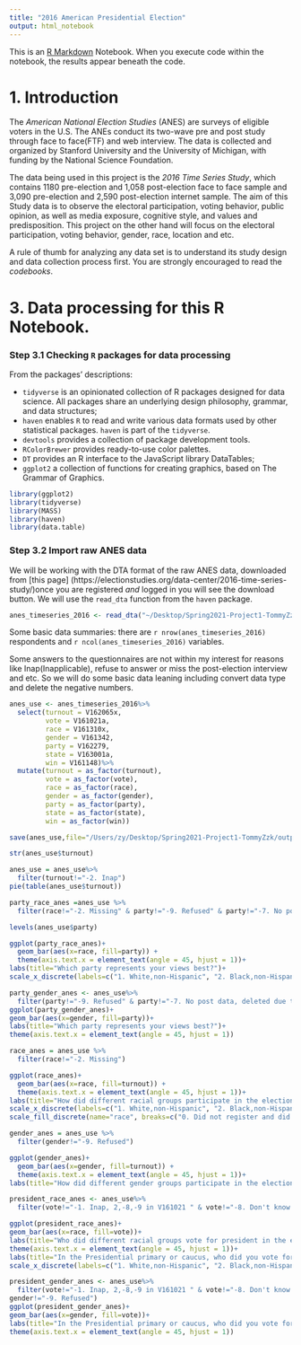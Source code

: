 ```yaml
---
title: "2016 American Presidential Election"
output: html_notebook
---
```


This is an [R Markdown](http://rmarkdown.rstudio.com) Notebook. When you execute code within the notebook, the results appear beneath the code. 

# 1. Introduction
The *American National Election Studies* (ANES) are surveys of eligible voters  in the U.S. The ANEs conduct its two-wave pre and post study through face to face(FTF) and web interview. The data is collected and organized by Stanford University and the University of Michigan, with funding by the National Science Foundation. 

The data being used in this project is the *2016 Time Series Study*, which contains 1180 pre-election and 1,058 post-election face to face sample and 3,090 pre-election and 2,590 post-election internet sample. The aim of this Study data is to observe the electoral participation, voting behavior, public opinion, as well as media exposure, cognitive style, and values and predisposition. This project on the other hand will focus on the electoral participation, voting behavior, gender, race, location and etc.

A rule of thumb for analyzing any data set is to understand its study design and data collection process first. You are strongly encouraged to read the *codebooks*. 

# 3. Data processing for this R Notebook.
### Step 3.1 Checking `R` packages for data processing

From the packages' descriptions:

+ `tidyverse` is an opinionated collection of R packages designed for data science. All packages share an underlying design philosophy, grammar, and data structures;
+ `haven` enables `R` to read and write various data formats used by other statistical packages. `haven` is part of the `tidyverse`.
+ `devtools` provides a collection of package development tools.
+ `RColorBrewer` provides ready-to-use color palettes.
+ `DT` provides an R interface to the JavaScript library DataTables;
+ `ggplot2` a collection of functions for creating graphics, based on The Grammar of Graphics.

```r
library(ggplot2)
library(tidyverse)
library(MASS)
library(haven)
library(data.table)
```

### Step 3.2 Import raw ANES data
We will be working with the DTA format of the raw ANES data, downloaded from [this page] (https://electionstudies.org/data-center/2016-time-series-study/)once you are registered *and* logged in you will see the download button. We will use the `read_dta` function from the `haven` package.
```r
anes_timeseries_2016 <- read_dta("~/Desktop/Spring2021-Project1-TommyZzk/data/anes_timeseries_2016_dta/anes_timeseries_2016.dta")
```

Some basic data summaries: there are `r nrow(anes_timeseries_2016)` respondents and `r ncol(anes_timeseries_2016)` variables.

Some answers to the questionnaires are not within my interest for reasons like Inap(Inapplicable), refuse to answer or miss the post-election interview and etc. So we will do some basic data leaning including convert data type and delete the negative numbers.
```r
anes_use <- anes_timeseries_2016%>%
  select(turnout = V162065x,
         vote = V161021a,
         race = V161310x,
         gender = V161342,
         party = V162279,
         state = V163001a,
         win = V161148)%>%
  mutate(turnout = as_factor(turnout),
         vote = as_factor(vote),
         race = as_factor(race),
         gender = as_factor(gender),
         party = as_factor(party),
         state = as_factor(state),
         win = as_factor(win))

save(anes_use,file="/Users/zy/Desktop/Spring2021-Project1-TommyZzk/output/data_use.RData")

str(anes_use$turnout)
```


```r
anes_use = anes_use%>%
  filter(turnout!="-2. Inap")
pie(table(anes_use$turnout))
```

```r
party_race_anes =anes_use %>%
  filter(race!="-2. Missing" & party!="-9. Refused" & party!="-7. No post data, deleted due to incomplete IW" & party!="-6. No post-election interview" & party!="-1. Inap")

levels(anes_use$party)

ggplot(party_race_anes)+
  geom_bar(aes(x=race, fill=party)) +
  theme(axis.text.x = element_text(angle = 45, hjust = 1))+
labs(title="Which party represents your views best?")+
scale_x_discrete(labels=c("1. White,non-Hispanic", "2. Black,non-Hispanic", "3. Asian,native Hawaiian or other Pacif Islr, \n non-Hispanic", "4. Native American or Alaska Native, \n non-Hispanic", "5. Hispanic", "6. Other non-Hispanic \n incl multiple races"))
```

```r
party_gender_anes <- anes_use%>%
  filter(party!="-9. Refused" & party!="-7. No post data, deleted due to incomplete IW" & party!="-6. No post-election interview" & party!="-1. Inap" & gender!="-9. Refused")
ggplot(party_gender_anes)+
geom_bar(aes(x=gender, fill=party))+
labs(title="Which party represents your views best?")+
theme(axis.text.x = element_text(angle = 45, hjust = 1))
```


```r
race_anes = anes_use %>%
  filter(race!="-2. Missing")

ggplot(race_anes)+
  geom_bar(aes(x=race, fill=turnout)) +
  theme(axis.text.x = element_text(angle = 45, hjust = 1))+
labs(title="How did different racial groups participate in the election?")+
scale_x_discrete(labels=c("1. White,non-Hispanic", "2. Black,non-Hispanic", "3. Asian,native Hawaiian or other Pacif Islr, \n non-Hispanic", "4. Native American or Alaska Native, \n non-Hispanic", "5. Hispanic", "6. Other non-Hispanic \n incl multiple races"))+
scale_fill_discrete(name="race", breaks=c("0. Did not register and did not vote", "1. Registered but did not vote","2. Registered and voted","-2. Inap"))
```

```r
gender_anes = anes_use %>%
  filter(gender!="-9. Refused")

ggplot(gender_anes)+
  geom_bar(aes(x=gender, fill=turnout)) +
  theme(axis.text.x = element_text(angle = 45, hjust = 1))+
labs(title="How did different gender groups participate in the election?")
```

```r
president_race_anes <- anes_use%>%
  filter(vote!="-1. Inap, 2,-8,-9 in V161021 " & vote!="-8. Don't know (FTF only)" & vote!="-9. Refused" & race!="-2. Missing")

ggplot(president_race_anes)+
geom_bar(aes(x=race, fill=vote))+
labs(title="Who did different racial groups vote for president in the election?")+
theme(axis.text.x = element_text(angle = 45, hjust = 1))+
labs(title="In the Presidential primary or caucus, who did you vote for?")+
scale_x_discrete(labels=c("1. White,non-Hispanic", "2. Black,non-Hispanic", "3. Asian,native Hawaiian \n or other Pacif Islr, non-Hispanic", "4. Native American or Alaska Native, \n non-Hispanic", "5. Hispanic", "6. Other non-Hispanic \n incl multiple races"))
```

```r
president_gender_anes <- anes_use%>%
  filter(vote!="-1. Inap, 2,-8,-9 in V161021 " & vote!="-8. Don't know (FTF only)" & vote!="-9. Refused" &
gender!="-9. Refused")
ggplot(president_gender_anes)+
geom_bar(aes(x=gender, fill=vote))+
labs(title="In the Presidential primary or caucus, who did you vote for? ")+
theme(axis.text.x = element_text(angle = 45, hjust = 1))
```












